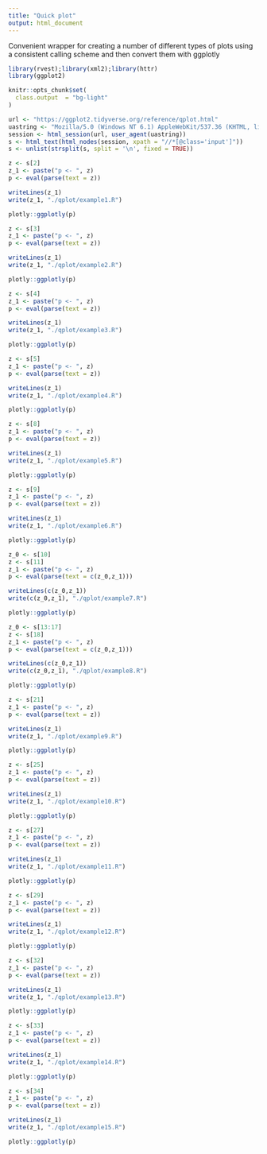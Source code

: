 ```yaml
---
title: "Quick plot"
output: html_document
---
```


Convenient wrapper for creating a number of different types of plots using a consistent calling scheme and then convert them with ggplotly

```r
library(rvest);library(xml2);library(httr)
library(ggplot2)

knitr::opts_chunk$set(
  class.output  = "bg-light"
)
```

```r
url <- "https://ggplot2.tidyverse.org/reference/qplot.html"
uastring <- "Mozilla/5.0 (Windows NT 6.1) AppleWebKit/537.36 (KHTML, like Gecko) Chrome/88.0.4324.190 Safari/537.36"
session <- html_session(url, user_agent(uastring))
s <- html_text(html_nodes(session, xpath = "//*[@class='input']"))
s <- unlist(strsplit(s, split = '\n', fixed = TRUE))
```

```r
z <- s[2]
z_1 <- paste("p <- ", z)
p <- eval(parse(text = z))
```

```r
writeLines(z_1)
write(z_1, "./qplot/example1.R")
```

```r
plotly::ggplotly(p)
```

```r
z <- s[3]
z_1 <- paste("p <- ", z)
p <- eval(parse(text = z))
```

```r
writeLines(z_1)
write(z_1, "./qplot/example2.R")
```

```r
plotly::ggplotly(p)
```

```r
z <- s[4]
z_1 <- paste("p <- ", z)
p <- eval(parse(text = z))
```

```r
writeLines(z_1)
write(z_1, "./qplot/example3.R")
```

```r
plotly::ggplotly(p)
```

```r
z <- s[5]
z_1 <- paste("p <- ", z)
p <- eval(parse(text = z))
```

```r
writeLines(z_1)
write(z_1, "./qplot/example4.R")
```

```r
plotly::ggplotly(p)
```

```r
z <- s[8]
z_1 <- paste("p <- ", z)
p <- eval(parse(text = z))
```

```r
writeLines(z_1)
write(z_1, "./qplot/example5.R")
```

```r
plotly::ggplotly(p)
```

```r
z <- s[9]
z_1 <- paste("p <- ", z)
p <- eval(parse(text = z))
```

```r
writeLines(z_1)
write(z_1, "./qplot/example6.R")
```

```r
plotly::ggplotly(p)
```

```r
z_0 <- s[10]
z <- s[11]
z_1 <- paste("p <- ", z)
p <- eval(parse(text = c(z_0,z_1)))
```

```r
writeLines(c(z_0,z_1))
write(c(z_0,z_1), "./qplot/example7.R")
```

```r
plotly::ggplotly(p)
```

```r
z_0 <- s[13:17]
z <- s[18]
z_1 <- paste("p <- ", z)
p <- eval(parse(text = c(z_0,z_1)))
```

```r
writeLines(c(z_0,z_1))
write(c(z_0,z_1), "./qplot/example8.R")
```

```r
plotly::ggplotly(p)
```

```r
z <- s[21]
z_1 <- paste("p <- ", z)
p <- eval(parse(text = z))
```

```r
writeLines(z_1)
write(z_1, "./qplot/example9.R")
```

```r
plotly::ggplotly(p)
```

```r
z <- s[25]
z_1 <- paste("p <- ", z)
p <- eval(parse(text = z))
```

```r
writeLines(z_1)
write(z_1, "./qplot/example10.R")
```

```r
plotly::ggplotly(p)
```

```r
z <- s[27]
z_1 <- paste("p <- ", z)
p <- eval(parse(text = z))
```

```r
writeLines(z_1)
write(z_1, "./qplot/example11.R")
```

```r
plotly::ggplotly(p)
```

```r
z <- s[29]
z_1 <- paste("p <- ", z)
p <- eval(parse(text = z))
```

```r
writeLines(z_1)
write(z_1, "./qplot/example12.R")
```

```r
plotly::ggplotly(p)
```

```r
z <- s[32]
z_1 <- paste("p <- ", z)
p <- eval(parse(text = z))
```

```r
writeLines(z_1)
write(z_1, "./qplot/example13.R")
```

```r
plotly::ggplotly(p)
```

```r
z <- s[33]
z_1 <- paste("p <- ", z)
p <- eval(parse(text = z))
```

```r
writeLines(z_1)
write(z_1, "./qplot/example14.R")
```

```r
plotly::ggplotly(p)
```

```r
z <- s[34]
z_1 <- paste("p <- ", z)
p <- eval(parse(text = z))
```

```r
writeLines(z_1)
write(z_1, "./qplot/example15.R")
```

```r
plotly::ggplotly(p)
```
